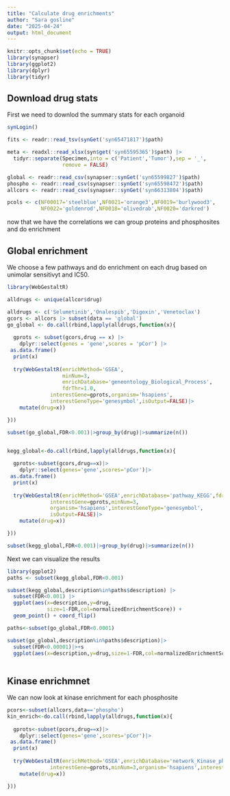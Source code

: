 ```yaml
---
title: "Calculate drug enrichments"
author: "Sara gosline"
date: "2025-04-24"
output: html_document
---
```


```r
knitr::opts_chunk$set(echo = TRUE)
library(synapser)
library(ggplot2)
library(dplyr)
library(tidyr)

```

## Download drug stats
First we need to downlod the summary stats for each organoid 
```r
synLogin()

fits <- readr::read_tsv(synGet('syn65471817')$path)

meta <- readxl::read_xlsx(syn$get('syn65595365')$path) |>
  tidyr::separate(Specimen,into = c('Patient','Tumor'),sep = '_',
                  remove = FALSE)

global <- readr::read_csv(synapser::synGet('syn65599827')$path)
phospho <- readr::read_csv(synapser::synGet('syn65598472')$path)
allcors <- readr::read_csv(synapser::synGet('syn66313804')$path)

pcols <- c(NF00017='steelblue',NF0021='orange3',NF0019='burlywood3',
           NF0022='goldenrod',NF0018='olivedrab',NF0020='darkred')

```

now that we have the correlations we can group proteins and phosphosites and do enrichment

## Global enrichment
We choose a few pathways and do enrichment on each drug based on unimolar sensitivyt and IC50.

```r
library(WebGestaltR)

alldrugs <- unique(allcor$drug)

alldrugs <- c('Selumetinib','Onalespib','Digoxin','Venetoclax')
gcors <- allcors |> subset(data == 'global')
go_global <- do.call(rbind,lapply(alldrugs,function(x){
  
  gprots <- subset(gcors,drug == x) |>
    dplyr::select(genes = 'gene',scores = 'pCor') |>
 as.data.frame()
  print(x)
  
  try(WebGestaltR(enrichMethod='GSEA',
                  minNum=3,
                  enrichDatabase='geneontology_Biological_Process',
                  fdrThr=1.0,
              interestGene=gprots,organism='hsapiens',
              interestGeneType='genesymbol',isOutput=FALSE)|>
    mutate(drug=x))

}))

subset(go_global,FDR<0.001)|>group_by(drug)|>summarize(n())


kegg_global<-do.call(rbind,lapply(alldrugs,function(x){
  
  gprots<-subset(gcors,drug==x)|>
    dplyr::select(genes='gene',scores='pCor')|>
 as.data.frame()
  print(x)
  
  try(WebGestaltR(enrichMethod='GSEA',enrichDatabase='pathway_KEGG',fdrThr=1.0,
              interestGene=gprots,minNum=3,
              organism='hsapiens',interestGeneType='genesymbol',
              isOutput=FALSE)|>
    mutate(drug=x))

}))

subset(kegg_global,FDR<0.001)|>group_by(drug)|>summarize(n())

```




Next we can visualize the results

```r

library(ggplot2)
paths <- subset(kegg_global,FDR<0.001)

subset(kegg_global,description%in%paths$description) |>
  subset(FDR<0.001) |>
  ggplot(aes(x=description,y=drug,
             size=1-FDR,col=normalizedEnrichmentScore)) + 
  geom_point() + coord_flip()

paths<-subset(go_global,FDR<0.0001)

subset(go_global,description%in%paths$description)|>
  subset(FDR<0.00001)|>+s
  ggplot(aes(x=description,y=drug,size=1-FDR,col=normalizedEnrichmentScore))+geom_point()+coord_flip()+scale_color_manual(values=scale_col)
  
  ```



## Kinase enrichmnet
We can now look at kinase enrichment for each phosphosite

```r

pcors<-subset(allcors,data=='phospho')
kin_enrich<-do.call(rbind,lapply(alldrugs,function(x){
  
  gprots<-subset(pcors,drug==x)|>
    dplyr::select(genes='gene',scores='pCor')|>
 as.data.frame()
  print(x)
  
  try(WebGestaltR(enrichMethod='GSEA',enrichDatabase='network_Kinase_phosphosite',fdrThr=1.0,
              interestGene=gprots,minNum=3,organism='hsapiens',interestGeneType='genesymbol',isOutput=FALSE)|>
    mutate(drug=x))

}))
```
